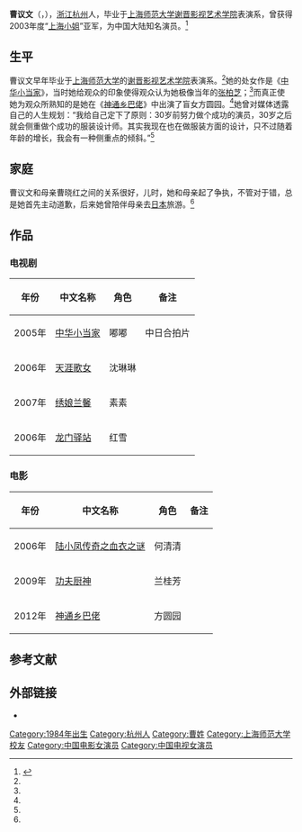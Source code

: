 {{藝人
| 姓名     = 曹议文
| 類型     = 女演员
| 圖片     = <!-- Use only free-licenced images which meet WP:NFCC -->Replace this image female.svg
| 圖片簡介 = 
| 原名     = 
| 英文名   = {{lang|en|Sherry Cao}}
| 綽號     = 
| 國籍     = {{PRC}}
| 民族     = 汉族
| 出生日期 = {{birth date and age|1984|9|30}}
| 出生地點 = {{CHN}}[[浙江省|浙江省]][[杭州市|杭州市]]
| 逝世日期 = <!--卒年在前生年在后{{death date and age|YYYY|MM|DD|YYYY|MM|DD}} -->
| 逝世地點 = 
| 職業     = 演员
| 語言     = 汉语
| 教育程度 = [[上海师范大学|上海师范大学]]
| 宗教信仰 =  
| 配偶     = 
| 儿女     = 
| 父母     = 母亲：曹晓红<ref name="puq"/>
| 出道作   = 《中华小当家》  
| 出道日期 = 2005年
| 代表作   = 《中华小当家》<ref name="xlwa">{{cite web|url= http://ent.sina.com.cn/v/2004-09-23/1128513514.html|title= 《小当家》李力持：曹议文太像当年张柏芝|accessdate=2012-03-21|date=2004-09-23|work=新浪|archive-date= 2016-03-04|archive-url= https://web.archive.org/web/20160304102151/http://ent.sina.com.cn/v/2004-09-23/1128513514.html|dead-url= no}}</ref><br>《神通乡巴佬》
| 活躍年代 = 2005年至今
| 經紀公司 = 
| 網站     = <!-- {{URL|www.example.com}} -->
| 相關團體 =
| 獎項     = 
| IMDb    = 
}}
'''曹议文'''（{{lang-en|Sherry Cao}}，{{bd|1984年|9月30日|||catIdx=C曹议文}}），[[浙江省|浙江]][[杭州市|杭州]]人，毕业于[[上海师范大学|上海师范大学]][[谢晋影视艺术学院|谢晋影视艺术学院]]表演系，曾获得2003年度“[[上海小姐|上海小姐]]”亚军，为中国大陆知名演员。<ref name="puq">{{cite web |url=http://epaper.tianjinwe.com/jr100/jr100/2008-05/09/content_5718235.htm |title=曹议文 母亲是我的依靠 |accessdate=2012-03-21|date=2008-05-09 |work=津报网}}{{Dead link|date=2018年9月 |bot=InternetArchiveBot |fix-attempted=yes }}</ref>

==生平==
曹议文早年毕业于[[上海师范大学|上海师范大学]]的[[谢晋影视艺术学院|谢晋影视艺术学院]]表演系。<ref name="puq"/>她的处女作是《[[中华小当家|中华小当家]]》，当时她给观众的印象使得观众认为她极像当年的[[张柏芝|张柏芝]]；<ref name="xlwa"/>而真正使她为观众所熟知的是她在《[[神通乡巴佬|神通乡巴佬]]》中出演了盲女方圆园。<ref name="puq"/>她曾对媒体透露自己的人生规划：“我给自己定下了原则：30岁前努力做个成功的演员，30岁之后就会侧重做个成功的服装设计师。其实我现在也在做服装方面的设计，只不过随着年龄的增长，我会有一种侧重点的倾斜。”<ref name="puq"/>

==家庭==
曹议文和母亲曹晓红之间的关系很好，儿时，她和母亲起了争执，不管对于错，总是她首先主动道歉，后来她曾陪伴母亲去[[日本|日本]]旅游。<ref name="puq"/>

== 作品 ==
=== 电视剧 ===
{| class="wikitable"
|-
! 年份 !! 中文名称 !! 角色 !! 备注
|-
|2005年 || [[中华小当家|中华小当家]] || 嘟嘟 ||  中日合拍片
|-
|2006年 || [[天涯歌女|天涯歌女]] || 沈琳琳 ||  
|-
|2007年 || [[绣娘兰馨|绣娘兰馨]] || 素素 ||  
|-
|2006年 || [[龙门驿站|龙门驿站]] || 红雪 ||  
|}

=== 电影 ===
{| class="wikitable"
|-
! 年份 !! 中文名称 !! 角色 !! 备注
|-
| 2006年 || [[陆小凤传奇之血衣之谜|陆小凤传奇之血衣之谜]] || 何清清 ||  
|-
| 2009年 || [[功夫厨神|功夫厨神]] || 兰桂芳 ||  
|-
| 2012年 || [[神通乡巴佬|神通乡巴佬]]|| 方圆园 ||  
|}

==参考文献==
<div class="references-small">
<references></references>
</div>

== 外部链接 ==
*{{Sinablog|sherrycao|title=曹议文}}
{{DEFAULTSORT:Cao曹议文}}
[[Category:1984年出生|Category:1984年出生]]
[[Category:杭州人|Category:杭州人]]
[[Category:曹姓|Category:曹姓]]
[[Category:上海师范大学校友|Category:上海师范大学校友]]
[[Category:中国电影女演员|Category:中国电影女演员]]
[[Category:中国电视女演员|Category:中国电视女演员]]